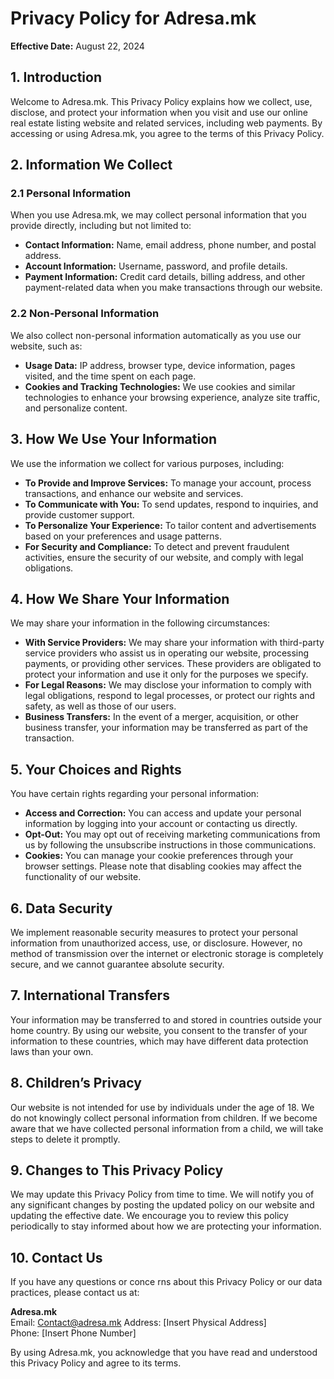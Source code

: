 # Privacy Policy for Adresa.mk

**Effective Date:** August 22, 2024

## 1. Introduction

Welcome to Adresa.mk. This Privacy Policy explains how we collect, use, disclose, and protect your information when you visit and use our online real estate listing website and related services, including web payments. By accessing or using Adresa.mk, you agree to the terms of this Privacy Policy.

## 2. Information We Collect

### 2.1 Personal Information

When you use Adresa.mk, we may collect personal information that you provide directly, including but not limited to:

- **Contact Information:** Name, email address, phone number, and postal address.
- **Account Information:** Username, password, and profile details.
- **Payment Information:** Credit card details, billing address, and other payment-related data when you make transactions through our website.

### 2.2 Non-Personal Information

We also collect non-personal information automatically as you use our website, such as:

- **Usage Data:** IP address, browser type, device information, pages visited, and the time spent on each page.
- **Cookies and Tracking Technologies:** We use cookies and similar technologies to enhance your browsing experience, analyze site traffic, and personalize content.

## 3. How We Use Your Information

We use the information we collect for various purposes, including:

- **To Provide and Improve Services:** To manage your account, process transactions, and enhance our website and services.
- **To Communicate with You:** To send updates, respond to inquiries, and provide customer support.
- **To Personalize Your Experience:** To tailor content and advertisements based on your preferences and usage patterns.
- **For Security and Compliance:** To detect and prevent fraudulent activities, ensure the security of our website, and comply with legal obligations.

## 4. How We Share Your Information

We may share your information in the following circumstances:

- **With Service Providers:** We may share your information with third-party service providers who assist us in operating our website, processing payments, or providing other services. These providers are obligated to protect your information and use it only for the purposes we specify.
- **For Legal Reasons:** We may disclose your information to comply with legal obligations, respond to legal processes, or protect our rights and safety, as well as those of our users.
- **Business Transfers:** In the event of a merger, acquisition, or other business transfer, your information may be transferred as part of the transaction.

## 5. Your Choices and Rights

You have certain rights regarding your personal information:

- **Access and Correction:** You can access and update your personal information by logging into your account or contacting us directly.
- **Opt-Out:** You may opt out of receiving marketing communications from us by following the unsubscribe instructions in those communications.
- **Cookies:** You can manage your cookie preferences through your browser settings. Please note that disabling cookies may affect the functionality of our website.

## 6. Data Security

We implement reasonable security measures to protect your personal information from unauthorized access, use, or disclosure. However, no method of transmission over the internet or electronic storage is completely secure, and we cannot guarantee absolute security.

## 7. International Transfers

Your information may be transferred to and stored in countries outside your home country. By using our website, you consent to the transfer of your information to these countries, which may have different data protection laws than your own.

## 8. Children’s Privacy

Our website is not intended for use by individuals under the age of 18. We do not knowingly collect personal information from children. If we become aware that we have collected personal information from a child, we will take steps to delete it promptly.

## 9. Changes to This Privacy Policy

We may update this Privacy Policy from time to time. We will notify you of any significant changes by posting the updated policy on our website and updating the effective date. We encourage you to review this policy periodically to stay informed about how we are protecting your information.

## 10. Contact Us

If you have any questions or conce rns about this Privacy Policy or our data practices, please contact us at:

**Adresa.mk**  
Email: [Contact&#64;adresa.mk](mailto:Contact@adresa.mk)
Address: \[Insert Physical Address\]  
Phone: \[Insert Phone Number\]

By using Adresa.mk, you acknowledge that you have read and understood this Privacy Policy and agree to its terms.
